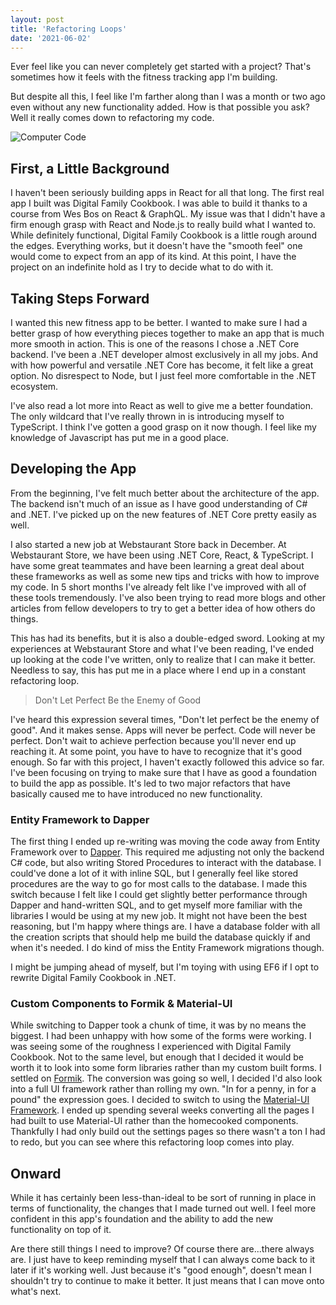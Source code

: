 ```yaml
---
layout: post
title: 'Refactoring Loops'
date: '2021-06-02'
---
```


Ever feel like you can never completely get started with a project? That's sometimes how it feels with the fitness tracking app I'm building.

But despite all this, I feel like I'm farther along than I was a month or two ago even without any new functionality added. How is that possible you ask? Well it really comes down to refactoring my code.

<div class="centered-image">
    <img src="/assets/images/posts/code.jpg" alt="Computer Code" />
</div>

## First, a Little Background

I haven't been seriously building apps in React for all that long. The first real app I built was Digital Family Cookbook. I was able to build it thanks to a course from Wes Bos on React & GraphQL. My issue was that I didn't have a firm enough grasp with React and Node.js to really build what I wanted to. While definitely functional, Digital Family Cookbook is a little rough around the edges. Everything works, but it doesn't have the "smooth feel" one would come to expect from an app of its kind. At this point, I have the project on an indefinite hold as I try to decide what to do with it.

## Taking Steps Forward

I wanted this new fitness app to be better. I wanted to make sure I had a better grasp of how everything pieces together to make an app that is much more smooth in action. This is one of the reasons I chose a .NET Core backend. I've been a .NET developer almost exclusively in all my jobs. And with how powerful and versatile .NET Core has become, it felt like a great option. No disrespect to Node, but I just feel more comfortable in the .NET ecosystem.

I've also read a lot more into React as well to give me a better foundation. The only wildcard that I've really thrown in is introducing myself to TypeScript. I think I've gotten a good grasp on it now though. I feel like my knowledge of Javascript has put me in a good place.

## Developing the App

From the beginning, I've felt much better about the architecture of the app. The backend isn't much of an issue as I have good understanding of C# and .NET. I've picked up on the new features of .NET Core pretty easily as well.

I also started a new job at Webstaurant Store back in December. At Webstaurant Store, we have been using .NET Core, React, & TypeScript. I have some great teammates and have been learning a great deal about these frameworks as well as some new tips and tricks with how to improve my code. In 5 short months I've already felt like I've improved with all of these tools tremendously. I've also been trying to read more blogs and other articles from fellow developers to try to get a better idea of how others do things.

This has had its benefits, but it is also a double-edged sword. Looking at my experiences at Webstaurant Store and what I've been reading, I've ended up looking at the code I've written, only to realize that I can make it better. Needless to say, this has put me in a place where I end up in a constant refactoring loop.

> Don't Let Perfect Be the Enemy of Good

I've heard this expression several times, "Don't let perfect be the enemy of good". And it makes sense. Apps will never be perfect. Code will never be perfect. Don't wait to achieve perfection because you'll never end up reaching it. At some point, you have to have to recognize that it's good enough. So far with this project, I haven't exactly followed this advice so far. I've been focusing on trying to make sure that I have as good a foundation to build the app as possible. It's led to two major refactors that have basically caused me to have introduced no new functionality.

### Entity Framework to Dapper

The first thing I ended up re-writing was moving the code away from Entity Framework over to [Dapper](https://github.com/DapperLib/Dapper). This required me adjusting not only the backend C# code, but also writing Stored Procedures to interact with the database. I could've done a lot of it with inline SQL, but I generally feel like stored procedures are the way to go for most calls to the database. I made this switch because I felt like I could get slightly better performance through Dapper and hand-written SQL, and to get myself more familiar with the libraries I would be using at my new job. It might not have been the best reasoning, but I'm happy where things are. I have a database folder with all the creation scripts that should help me build the database quickly if and when it's needed. I do kind of miss the Entity Framework migrations though.

I might be jumping ahead of myself, but I'm toying with using EF6 if I opt to rewrite Digital Family Cookbook in .NET.

### Custom Components to Formik & Material-UI

While switching to Dapper took a chunk of time, it was by no means the biggest. I had been unhappy with how some of the forms were working. I was seeing some of the roughness I experienced with Digital Family Cookbook. Not to the same level, but enough that I decided it would be worth it to look into some form libraries rather than my custom built forms. I settled on [Formik](https://formik.org/). The conversion was going so well, I decided I'd also look into a full UI framework rather than rolling my own. "In for a penny, in for a pound" the expression goes. I decided to switch to using the [Material-UI Framework](https://material-ui.com/). I ended up spending several weeks converting all the pages I had built to use Material-UI rather than the homecooked components. Thankfully I had only build out the settings pages so there wasn't a ton I had to redo, but you can see where this refactoring loop comes into play.

## Onward

While it has certainly been less-than-ideal to be sort of running in place in terms of functionality, the changes that I made turned out well. I feel more confident in this app's foundation and the ability to add the new functionality on top of it.

Are there still things I need to improve? Of course there are...there always are. I just have to keep reminding myself that I can always come back to it later if it's working well. Just because it's "good enough", doesn't mean I shouldn't try to continue to make it better. It just means that I can move onto what's next.
